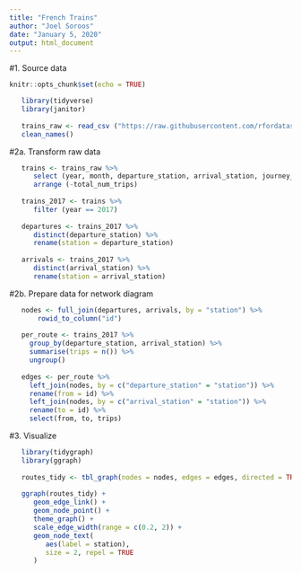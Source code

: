 ```yaml
---
title: "French Trains"
author: "Joel Soroos"
date: "January 5, 2020"
output: html_document
---
```


#1.  Source data
```r
knitr::opts_chunk$set(echo = TRUE)

   library(tidyverse)
   library(janitor)
   
   trains_raw <- read_csv ("https://raw.githubusercontent.com/rfordatascience/tidytuesday/master/data/2019/2019-02-26/full_trains.csv") %>%
   clean_names()
```


#2a.  Transform raw data
```r

   trains <- trains_raw %>%
      select (year, month, departure_station, arrival_station, journey_time_avg, total_num_trips) %>%
      arrange (-total_num_trips)
   
   trains_2017 <- trains %>%
      filter (year == 2017)
   
   departures <- trains_2017 %>%
      distinct(departure_station) %>%
      rename(station = departure_station)
   
   arrivals <- trains_2017 %>%
      distinct(arrival_station) %>%
      rename(station = arrival_station)
```


#2b.  Prepare data for network diagram
```r

   nodes <- full_join(departures, arrivals, by = "station") %>%
       rowid_to_column("id")
   
   per_route <- trains_2017 %>%  
     group_by(departure_station, arrival_station) %>%
     summarise(trips = n()) %>% 
     ungroup()
   
   edges <- per_route %>% 
     left_join(nodes, by = c("departure_station" = "station")) %>% 
     rename(from = id) %>% 
     left_join(nodes, by = c("arrival_station" = "station")) %>% 
     rename(to = id) %>%
     select(from, to, trips)
```   


#3.  Visualize
```r
   
   library(tidygraph)
   library(ggraph)
   
   routes_tidy <- tbl_graph(nodes = nodes, edges = edges, directed = TRUE)
   
   ggraph(routes_tidy) +
      geom_edge_link() +
      geom_node_point() +
      theme_graph() +
      scale_edge_width(range = c(0.2, 2)) +
      geom_node_text(
         aes(label = station),
         size = 2, repel = TRUE
      ) 
```   
   
   




